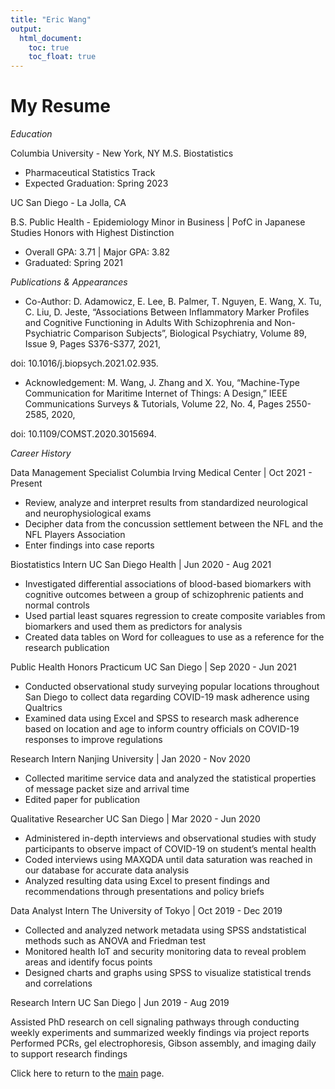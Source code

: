 ```yaml
---
title: "Eric Wang"
output: 
  html_document:
    toc: true
    toc_float: true
---
```


# My Resume

*Education*

Columbia University - New York, NY
M.S. Biostatistics

- Pharmaceutical Statistics Track
- Expected Graduation: Spring 2023

UC San Diego - La Jolla, CA

B.S. Public Health - Epidemiology
Minor in Business | PofC in Japanese Studies
Honors with Highest Distinction

- Overall GPA: 3.71 | Major GPA: 3.82
- Graduated: Spring 2021

*Publications & Appearances*

- Co-Author: D. Adamowicz, E. Lee, B. Palmer, T. Nguyen, E. Wang, X. Tu, C. Liu, D. Jeste, "Associations Between Inflammatory Marker Profiles and Cognitive Functioning in Adults With Schizophrenia and Non-Psychiatric Comparison Subjects", Biological Psychiatry, Volume 89, Issue 9, Pages S376-S377, 2021,

doi: 10.1016/j.biopsych.2021.02.935.

- Acknowledgement: M. Wang, J. Zhang and X. You, "Machine-Type Communication for Maritime Internet of Things: A Design," IEEE Communications Surveys & Tutorials, Volume 22, No. 4, Pages 2550-2585, 2020, 

doi: 10.1109/COMST.2020.3015694.

*Career History*

Data Management Specialist
Columbia Irving Medical Center | Oct 2021 - Present

- Review, analyze and interpret results from standardized neurological and neurophysiological exams
- Decipher data from the concussion settlement between the NFL and the NFL Players Association
- Enter findings into case reports

Biostatistics Intern
UC San Diego Health | Jun 2020 - Aug 2021

- Investigated differential associations of blood-based biomarkers with cognitive outcomes between a group of schizophrenic patients and normal controls
- Used partial least squares regression to create composite variables from biomarkers and used them as predictors for analysis
- Created data tables on Word for colleagues to use as a reference for the research publication

Public Health Honors Practicum
UC San Diego | Sep 2020 - Jun 2021

- Conducted observational study surveying popular locations throughout San Diego to collect data regarding COVID-19 mask adherence using Qualtrics
- Examined data using Excel and SPSS to research mask adherence based on location and age to inform country officials on COVID-19 responses to improve regulations

Research Intern
Nanjing University | Jan 2020 - Nov 2020

- Collected maritime service data and analyzed the statistical properties of message packet size and arrival time
- Edited paper for publication

Qualitative Researcher
UC San Diego | Mar 2020 - Jun 2020

- Administered in-depth interviews and observational studies with study participants to observe impact of COVID-19 on student's mental health
- Coded interviews using MAXQDA until data saturation was reached in our database for accurate data analysis
- Analyzed resulting data using Excel to present findings and recommendations through presentations and policy briefs

Data Analyst Intern
The University of Tokyo | Oct 2019 - Dec 2019

- Collected and analyzed network metadata using SPSS andstatistical methods such as ANOVA and Friedman test
- Monitored health IoT and security monitoring data to reveal problem areas and identify focus points
- Designed charts and graphs using SPSS to visualize statistical trends and correlations

Research Intern
UC San Diego | Jun 2019 - Aug 2019

Assisted PhD research on cell signaling pathways through conducting weekly experiments and summarized weekly findings via project reports
Performed PCRs, gel electrophoresis, Gibson assembly, and imaging daily to support research findings

Click here to return to the [main](index.html) page.